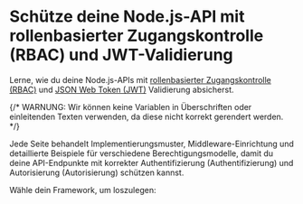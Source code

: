
# Schütze deine Node.js-API mit rollenbasierter Zugangskontrolle (RBAC) und JWT-Validierung

Lerne, wie du deine Node.js-APIs mit [rollenbasierter Zugangskontrolle (RBAC)](/authorization/role-based-access-control) und [JSON Web Token (JWT)](https://auth.wiki/jwt) Validierung absicherst.

{/* WARNUNG: Wir können keine Variablen in Überschriften oder einleitenden Texten verwenden, da diese nicht korrekt gerendert werden. */}

Jede Seite behandelt Implementierungsmuster, Middleware-Einrichtung und detaillierte Beispiele für verschiedene Berechtigungsmodelle, damit du deine API-Endpunkte mit korrekter Authentifizierung (Authentifizierung) und Autorisierung (Autorisierung) schützen kannst.

Wähle dein Framework, um loszulegen:

<MiniGallery />
